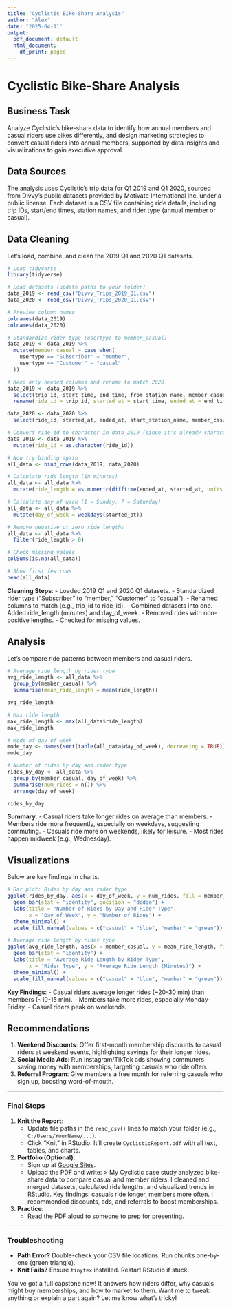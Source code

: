 ```yaml
---
title: "Cyclistic Bike-Share Analysis"
author: "Alex"
date: "2025-04-11"
output:
  pdf_document: default
  html_document:
    df_print: paged
---
```


# Cyclistic Bike-Share Analysis

## Business Task
Analyze Cyclistic’s bike-share data to identify how annual members and casual riders use bikes differently, and design marketing strategies to convert casual riders into annual members, supported by data insights and visualizations to gain executive approval.

## Data Sources
The analysis uses Cyclistic’s trip data for Q1 2019 and Q1 2020, sourced from Divvy’s public datasets provided by Motivate International Inc. under a public license. Each dataset is a CSV file containing ride details, including trip IDs, start/end times, station names, and rider type (annual member or casual).

## Data Cleaning
Let’s load, combine, and clean the 2019 Q1 and 2020 Q1 datasets.

```r
# Load tidyverse
library(tidyverse)

# Load datasets (update paths to your folder)
data_2019 <- read_csv("Divvy_Trips_2019_Q1.csv")
data_2020 <- read_csv("Divvy_Trips_2020_Q1.csv")

# Preview column names
colnames(data_2019)
colnames(data_2020)
```
```r
# Standardize rider type (usertype to member_casual)
data_2019 <- data_2019 %>%
  mutate(member_casual = case_when(
    usertype == "Subscriber" ~ "member",
    usertype == "Customer" ~ "casual"
  ))

# Keep only needed columns and rename to match 2020
data_2019 <- data_2019 %>%
  select(trip_id, start_time, end_time, from_station_name, member_casual) %>%
  rename(ride_id = trip_id, started_at = start_time, ended_at = end_time, start_station_name = from_station_name)

data_2020 <- data_2020 %>%
  select(ride_id, started_at, ended_at, start_station_name, member_casual)
```

```r
# Convert ride_id to character in data_2019 (since it's already character in data_2020)
data_2019 <- data_2019 %>%
  mutate(ride_id = as.character(ride_id))

# Now try binding again
all_data <- bind_rows(data_2019, data_2020)
```

```r
# Calculate ride length (in minutes)
all_data <- all_data %>%
  mutate(ride_length = as.numeric(difftime(ended_at, started_at, units = "mins")))

# Calculate day of week (1 = Sunday, 7 = Saturday)
all_data <- all_data %>%
  mutate(day_of_week = weekdays(started_at))

# Remove negative or zero ride lengths
all_data <- all_data %>%
  filter(ride_length > 0)
```

```r
# Check missing values
colSums(is.na(all_data))
```

```r
# Show first few rows
head(all_data)
```

**Cleaning Steps**:
- Loaded 2019 Q1 and 2020 Q1 datasets.
- Standardized rider type ("Subscriber" to "member," "Customer" to "casual").
- Renamed columns to match (e.g., trip_id to ride_id).
- Combined datasets into one.
- Added ride_length (minutes) and day_of_week.
- Removed rides with non-positive lengths.
- Checked for missing values.

## Analysis
Let’s compare ride patterns between members and casual riders.

```r
# Average ride length by rider type
avg_ride_length <- all_data %>%
  group_by(member_casual) %>%
  summarise(mean_ride_length = mean(ride_length))

avg_ride_length

# Max ride length
max_ride_length <- max(all_data$ride_length)
max_ride_length

# Mode of day of week
mode_day <- names(sort(table(all_data$day_of_week), decreasing = TRUE))[1]
mode_day
```
```r
# Number of rides by day and rider type
rides_by_day <- all_data %>%
  group_by(member_casual, day_of_week) %>%
  summarise(num_rides = n()) %>%
  arrange(day_of_week)

rides_by_day
```
**Summary**:
- Casual riders take longer rides on average than members.
- Members ride more frequently, especially on weekdays, suggesting commuting.
- Casuals ride more on weekends, likely for leisure.
- Most rides happen midweek (e.g., Wednesday).

## Visualizations
Below are key findings in charts.

```r
# Bar plot: Rides by day and rider type
ggplot(rides_by_day, aes(x = day_of_week, y = num_rides, fill = member_casual)) +
  geom_bar(stat = "identity", position = "dodge") +
  labs(title = "Number of Rides by Day and Rider Type",
       x = "Day of Week", y = "Number of Rides") +
  theme_minimal() +
  scale_fill_manual(values = c("casual" = "blue", "member" = "green"))
```

```r
# Average ride length by rider type
ggplot(avg_ride_length, aes(x = member_casual, y = mean_ride_length, fill = member_casual)) +
  geom_bar(stat = "identity") +
  labs(title = "Average Ride Length by Rider Type",
       x = "Rider Type", y = "Average Ride Length (Minutes)") +
  theme_minimal() +
  scale_fill_manual(values = c("casual" = "blue", "member" = "green"))
```
**Key Findings**:
- Casual riders average longer rides (~20-30 min) than members (~10-15 min).
- Members take more rides, especially Monday-Friday.
- Casual riders peak on weekends.

## Recommendations
1. **Weekend Discounts**: Offer first-month membership discounts to casual riders at weekend events, highlighting savings for their longer rides.
2. **Social Media Ads**: Run Instagram/TikTok ads showing commuters saving money with memberships, targeting casuals who ride often.
3. **Referral Program**: Give members a free month for referring casuals who sign up, boosting word-of-mouth.


---

### Final Steps
1. **Knit the Report**:
   - Update file paths in the `read_csv()` lines to match your folder (e.g., `C:/Users/YourName/...`).
   - Click “Knit” in RStudio. It’ll create `CyclisticReport.pdf` with all text, tables, and charts.

2. **Portfolio (Optional)**:
   - Sign up at [Google Sites](https://sites.google.com).
   - Upload the PDF and write:
     > My Cyclistic case study analyzed bike-share data to compare casual and member riders. I cleaned and merged datasets, calculated ride lengths, and visualized trends in RStudio. Key findings: casuals ride longer, members more often. I recommended discounts, ads, and referrals to boost memberships.

3. **Practice**:
   - Read the PDF aloud to someone to prep for presenting.

---

### Troubleshooting
- **Path Error?** Double-check your CSV file locations. Run chunks one-by-one (green triangle).
- **Knit Fails?** Ensure `tinytex` installed. Restart RStudio if stuck.

You’ve got a full capstone now! It answers how riders differ, why casuals might buy memberships, and how to market to them. Want me to tweak anything or explain a part again? Let me know what’s tricky!


